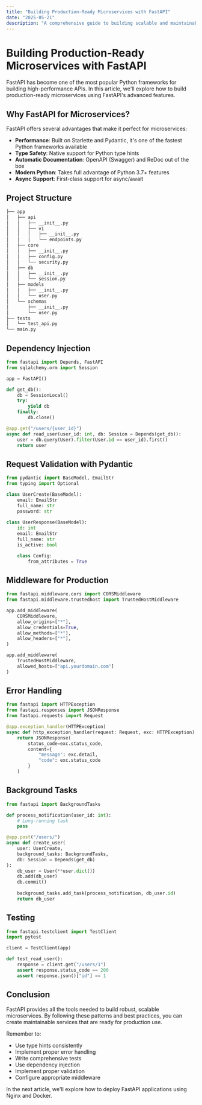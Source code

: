 ```yaml
---
title: "Building Production-Ready Microservices with FastAPI"
date: "2025-05-21"
description: "A comprehensive guide to building scalable and maintainable microservices using FastAPI"
---
```


# Building Production-Ready Microservices with FastAPI

FastAPI has become one of the most popular Python frameworks for building high-performance APIs. In this article, we'll explore how to build production-ready microservices using FastAPI's advanced features.

## Why FastAPI for Microservices?

FastAPI offers several advantages that make it perfect for microservices:

- **Performance**: Built on Starlette and Pydantic, it's one of the fastest Python frameworks available
- **Type Safety**: Native support for Python type hints
- **Automatic Documentation**: OpenAPI (Swagger) and ReDoc out of the box
- **Modern Python**: Takes full advantage of Python 3.7+ features
- **Async Support**: First-class support for async/await

## Project Structure

```bash showLineNumbers title="Project Structure"
├── app
│   ├── api
│   │   ├── __init__.py
│   │   ├── v1
│   │   │   ├── __init__.py
│   │   │   └── endpoints.py
│   ├── core
│   │   ├── __init__.py
│   │   ├── config.py
│   │   └── security.py
│   ├── db
│   │   ├── __init__.py
│   │   └── session.py
│   ├── models
│   │   ├── __init__.py
│   │   └── user.py
│   └── schemas
│       ├── __init__.py
│       └── user.py
├── tests
│   └── test_api.py
└── main.py
```

## Dependency Injection

```python showLineNumbers title="app/api/dependencies.py"
from fastapi import Depends, FastAPI
from sqlalchemy.orm import Session

app = FastAPI()

def get_db():
    db = SessionLocal()
    try:
        yield db
    finally:
        db.close()

@app.get("/users/{user_id}")
async def read_user(user_id: int, db: Session = Depends(get_db)):
    user = db.query(User).filter(User.id == user_id).first()
    return user
```

## Request Validation with Pydantic

```python showLineNumbers title="app/schemas/user.py"
from pydantic import BaseModel, EmailStr
from typing import Optional

class UserCreate(BaseModel):
    email: EmailStr
    full_name: str
    password: str
    
class UserResponse(BaseModel):
    id: int
    email: EmailStr
    full_name: str
    is_active: bool

    class Config:
        from_attributes = True
```

## Middleware for Production

```python showLineNumbers title="app/core/middleware.py"
from fastapi.middleware.cors import CORSMiddleware
from fastapi.middleware.trustedhost import TrustedHostMiddleware

app.add_middleware(
    CORSMiddleware,
    allow_origins=["*"],
    allow_credentials=True,
    allow_methods=["*"],
    allow_headers=["*"],
)

app.add_middleware(
    TrustedHostMiddleware, 
    allowed_hosts=["api.yourdomain.com"]
)
```

## Error Handling

```python showLineNumbers title="app/core/errors.py"
from fastapi import HTTPException
from fastapi.responses import JSONResponse
from fastapi.requests import Request

@app.exception_handler(HTTPException)
async def http_exception_handler(request: Request, exc: HTTPException):
    return JSONResponse(
        status_code=exc.status_code,
        content={
            "message": exc.detail,
            "code": exc.status_code
        }
    )
```

## Background Tasks

```python showLineNumbers title="app/api/tasks.py"
from fastapi import BackgroundTasks

def process_notification(user_id: int):
    # Long-running task
    pass

@app.post("/users/")
async def create_user(
    user: UserCreate, 
    background_tasks: BackgroundTasks,
    db: Session = Depends(get_db)
):
    db_user = User(**user.dict())
    db.add(db_user)
    db.commit()
    
    background_tasks.add_task(process_notification, db_user.id)
    return db_user
```

## Testing

```python showLineNumbers title="tests/test_api.py"
from fastapi.testclient import TestClient
import pytest

client = TestClient(app)

def test_read_user():
    response = client.get("/users/1")
    assert response.status_code == 200
    assert response.json()["id"] == 1
```

## Conclusion

FastAPI provides all the tools needed to build robust, scalable microservices. By following these patterns and best practices, you can create maintainable services that are ready for production use.

Remember to:
- Use type hints consistently
- Implement proper error handling
- Write comprehensive tests
- Use dependency injection
- Implement proper validation
- Configure appropriate middleware

In the next article, we'll explore how to deploy FastAPI applications using Nginx and Docker. 